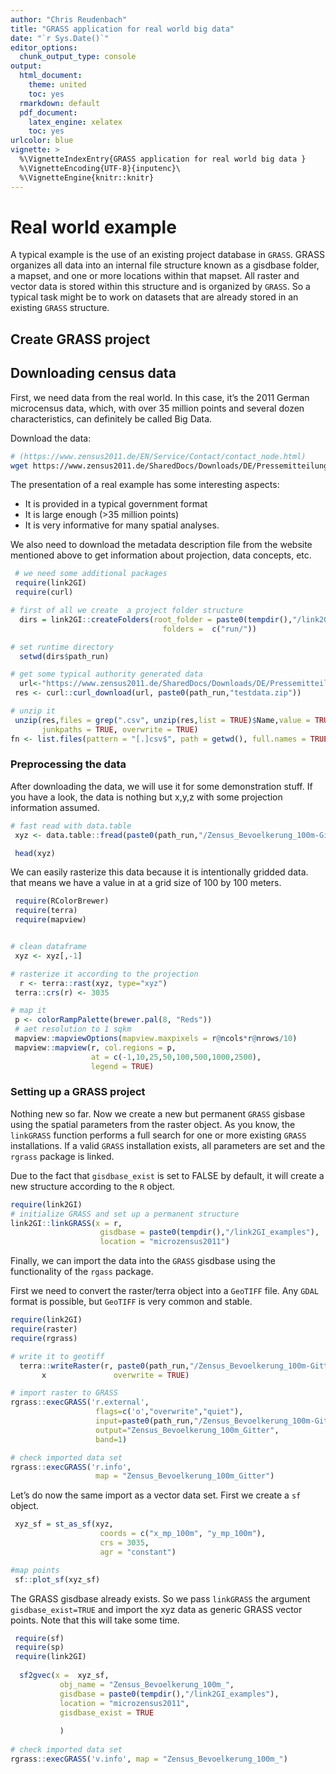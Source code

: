 ```yaml
---
author: "Chris Reudenbach"
title: "GRASS application for real world big data"
date: "`r Sys.Date()`"
editor_options:
  chunk_output_type: console
output:
  html_document: 
    theme: united
    toc: yes
  rmarkdown: default
  pdf_document:
    latex_engine: xelatex
    toc: yes
urlcolor: blue
vignette: >
  %\VignetteIndexEntry{GRASS application for real world big data }
  %\VignetteEncoding{UTF-8}{inputenc}\
  %\VignetteEngine{knitr::knitr}
---
```





# Real world example
A typical example is the use of an existing project database in `GRASS`. GRASS organizes all data into an internal file structure known as a gisdbase folder, a mapset, and one or more locations within that mapset. All raster and vector data is stored within this structure and is organized by `GRASS`. So a typical task might be to work on datasets that are already stored in an existing `GRASS` structure.

## Create GRASS project

## Downloading census data

First, we need data from the real world. In this case, it's the 2011 German microcensus data, which, with over 35 million points and several dozen characteristics, can definitely be called Big Data. 

Download the data:

```sh
# (https://www.zensus2011.de/EN/Service/Contact/contact_node.html)
wget https://www.zensus2011.de/SharedDocs/Downloads/DE/Pressemitteilung/DemografischeGrunddaten/csv_Bevoelkerung_100m_Gitter.zip?__blob=publicationFile&v=3

```
The presentation of a real example has some interesting aspects:

  - It is provided in a typical government format
  - It is large enough (>35 million points) 
  - It is very informative for many spatial analyses. 

We also need to download the metadata description file from the website mentioned above to get information about projection, data concepts, etc.

```r
 # we need some additional packages
 require(link2GI)
 require(curl)

# first of all we create  a project folder structure 
  dirs = link2GI::createFolders(root_folder = paste0(tempdir(),"/link2GI_examples"), 
                                  folders =  c("run/"))

# set runtime directory
  setwd(dirs$path_run)

# get some typical authority generated data 
  url<-"https://www.zensus2011.de/SharedDocs/Downloads/DE/Pressemitteilung/DemografischeGrunddaten/csv_Bevoelkerung_100m_Gitter.zip;jsessionid=294313DDBB57914D6636DE373897A3F2.2_cid389?__blob=publicationFile&v=3"
 res <- curl::curl_download(url, paste0(path_run,"testdata.zip"))

# unzip it
 unzip(res,files = grep(".csv", unzip(res,list = TRUE)$Name,value = TRUE),
       junkpaths = TRUE, overwrite = TRUE)
fn <- list.files(pattern = "[.]csv$", path = getwd(), full.names = TRUE)

```

### Preprocessing the data
After downloading the data, we will use it for some demonstration stuff. If you have a look, the data is nothing but x,y,z with some projection information assumed.



```r
# fast read with data.table 
 xyz <- data.table::fread(paste0(path_run,"/Zensus_Bevoelkerung_100m-Gitter.csv"))

 head(xyz)
```

We can easily rasterize this data because it is intentionally gridded data. that means we have a value in at a grid size of 100 by 100 meters.


```r
 require(RColorBrewer)
 require(terra)
 require(mapview)


# clean dataframe
 xyz <- xyz[,-1]

# rasterize it according to the projection 
  r <- terra::rast(xyz, type="xyz")
 terra::crs(r) <- 3035

# map it
 p <- colorRampPalette(brewer.pal(8, "Reds"))
 # aet resolution to 1 sqkm
 mapview::mapviewOptions(mapview.maxpixels = r@ncols*r@nrows/10)
 mapview::mapview(r, col.regions = p, 
                  at = c(-1,10,25,50,100,500,1000,2500), 
                  legend = TRUE)

```


### Setting up a GRASS project
Nothing new so far. Now we create a new but permanent `GRASS` gisbase using the spatial parameters from the raster object. As you know, the `linkGRASS` function performs a full search for one or more existing `GRASS` installations. If a valid `GRASS` installation exists, all parameters are set and the `rgrass` package is linked.

Due to the fact that `gisdbase_exist` is set to FALSE by default, it will create a new structure according to the `R` object. 


```r
require(link2GI)
# initialize GRASS and set up a permanent structure  
link2GI::linkGRASS(x = r, 
                    gisdbase = paste0(tempdir(),"/link2GI_examples"),
                    location = "microzensus2011")   
```

Finally, we can import the data into the `GRASS` gisdbase using the functionality of the `rgass` package. 

First we need to convert the raster/terra object into a `GeoTIFF` file. Any `GDAL` format is possible, but `GeoTIFF` is very common and stable.



```r
require(link2GI)
require(raster)
require(rgrass)

# write it to geotiff
  terra::writeRaster(r, paste0(path_run,"/Zensus_Bevoelkerung_100m-Gitter.tif"), 
       x               overwrite = TRUE)

# import raster to GRASS
rgrass::execGRASS('r.external',
                   flags=c('o',"overwrite","quiet"),
                   input=paste0(path_run,"/Zensus_Bevoelkerung_100m-Gitter.tif"),
                   output="Zensus_Bevoelkerung_100m_Gitter",
                   band=1)

# check imported data set
rgrass::execGRASS('r.info',
                   map = "Zensus_Bevoelkerung_100m_Gitter") 
```

Let's do now the same import as a vector data set. First we create a `sf` object.


```r

 xyz_sf = st_as_sf(xyz,
                    coords = c("x_mp_100m", "y_mp_100m"),
                    crs = 3035,
                    agr = "constant")

#map points
 sf::plot_sf(xyz_sf)
```



The GRASS gisdbase already exists. So we pass `linkGRASS` the argument `gisdbase_exist=TRUE` and import the xyz data as generic GRASS vector points. Note that this will take some time.

```r
 require(sf)
 require(sp)
 require(link2GI)
 
  sf2gvec(x =  xyz_sf,
           obj_name = "Zensus_Bevoelkerung_100m_",
           gisdbase = paste0(tempdir(),"/link2GI_examples"),
           location = "microzensus2011",
           gisdbase_exist = TRUE
          
           )
 
# check imported data set
rgrass::execGRASS('v.info', map = "Zensus_Bevoelkerung_100m_") 
```
